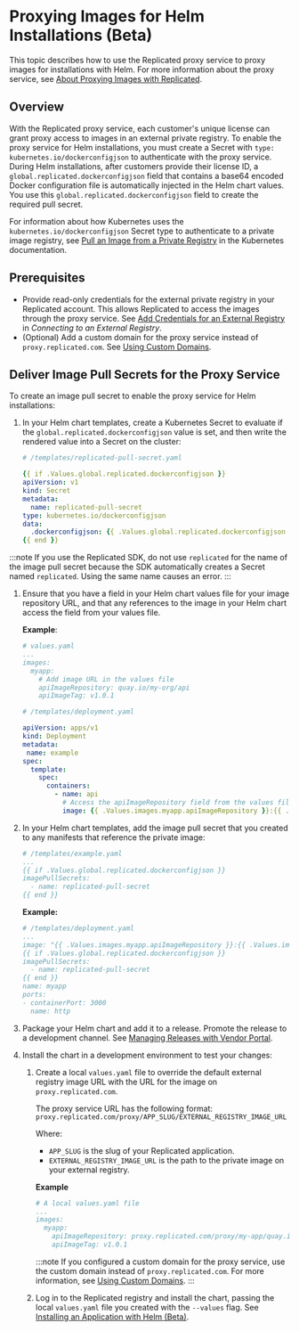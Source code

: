 # Proxying Images for Helm Installations (Beta)

This topic describes how to use the Replicated proxy service to proxy images for installations with Helm. For more information about the proxy service, see [About Proxying Images with Replicated](private-images-about).

## Overview

With the Replicated proxy service, each customer's unique license can grant proxy access to images in an external private registry. To enable the proxy service for Helm installations, you must create a Secret with `type: kubernetes.io/dockerconfigjson` to authenticate with the proxy service. During Helm installations, after customers provide their license ID, a `global.replicated.dockerconfigjson` field that contains a base64 encoded Docker configuration file is automatically injected in the Helm chart values. You use this `global.replicated.dockerconfigjson` field to create the required pull secret.

For information about how Kubernetes uses the `kubernetes.io/dockerconfigjson` Secret type to authenticate to a private image registry, see [Pull an Image from a Private Registry](https://kubernetes.io/docs/tasks/configure-pod-container/pull-image-private-registry/) in the Kubernetes documentation.

## Prerequisites

* Provide read-only credentials for the external private registry in your Replicated account. This allows Replicated to access the images through the proxy service. See [Add Credentials for an External Registry](packaging-private-images#add-credentials-for-an-external-registry) in _Connecting to an External Registry_.
* (Optional) Add a custom domain for the proxy service instead of `proxy.replicated.com`. See [Using Custom Domains](custom-domains-using).

## Deliver Image Pull Secrets for the Proxy Service

To create an image pull secret to enable the proxy service for Helm installations:

1. In your Helm chart templates, create a Kubernetes Secret to evaluate if the `global.replicated.dockerconfigjson` value is set, and then write the rendered value into a Secret on the cluster:

   ```yaml
   # /templates/replicated-pull-secret.yaml

   {{ if .Values.global.replicated.dockerconfigjson }}
   apiVersion: v1
   kind: Secret
   metadata:
     name: replicated-pull-secret
   type: kubernetes.io/dockerconfigjson
   data:
     .dockerconfigjson: {{ .Values.global.replicated.dockerconfigjson }}
   {{ end }}
   ```

  :::note
  If you use the Replicated SDK, do not use `replicated` for the name of the image pull secret because the SDK automatically creates a Secret named `replicated`. Using the same name causes an error.
  :::

1. Ensure that you have a field in your Helm chart values file for your image repository URL, and that any references to the image in your Helm chart access the field from your values file.  

   **Example**:

   ```yaml
   # values.yaml
   ...
   images:
     myapp:
       # Add image URL in the values file
       apiImageRepository: quay.io/my-org/api
       apiImageTag: v1.0.1
   ```
   ```yaml
   # /templates/deployment.yaml

   apiVersion: apps/v1
   kind: Deployment
   metadata:
    name: example
   spec:
     template:
       spec:
         containers:
           - name: api
             # Access the apiImageRepository field from the values file
             image: {{ .Values.images.myapp.apiImageRepository }}:{{ .Values.images.myapp.apiImageTag }}
   ```

1. In your Helm chart templates, add the image pull secret that you created to any manifests that reference the private image:

   ```yaml
   # /templates/example.yaml
   ...
   {{ if .Values.global.replicated.dockerconfigjson }}
   imagePullSecrets:
     - name: replicated-pull-secret
   {{ end }}
   ```

   <NameLimitation/>

   **Example:**

    ```yaml
    # /templates/deployment.yaml
    ...
    image: "{{ .Values.images.myapp.apiImageRepository }}:{{ .Values.images.myapp.apiImageTag }}"
    {{ if .Values.global.replicated.dockerconfigjson }}
    imagePullSecrets:
      - name: replicated-pull-secret
    {{ end }}
    name: myapp
    ports:
    - containerPort: 3000
      name: http
    ```

1. Package your Helm chart and add it to a release. Promote the release to a development channel. See [Managing Releases with Vendor Portal](releases-creating-releases).

1. Install the chart in a development environment to test your changes:

   1. Create a local `values.yaml` file to override the default external registry image URL with the URL for the image on `proxy.replicated.com`.
   
      The proxy service URL has the following format: `proxy.replicated.com/proxy/APP_SLUG/EXTERNAL_REGISTRY_IMAGE_URL`
      
      Where:
      * `APP_SLUG` is the slug of your Replicated application.
      * `EXTERNAL_REGISTRY_IMAGE_URL` is the path to the private image on your external registry.

      **Example**
      ```yaml
      # A local values.yaml file
      ...
      images:
        myapp:
          apiImageRepository: proxy.replicated.com/proxy/my-app/quay.io/my-org/api
          apiImageTag: v1.0.1

      ```

      :::note
      If you configured a custom domain for the proxy service, use the custom domain instead of `proxy.replicated.com`. For more information, see [Using Custom Domains](custom-domains-using).
      :::
   
   1. Log in to the Replicated registry and install the chart, passing the local `values.yaml` file you created with the `--values` flag. See [Installing an Application with Helm (Beta)](install-with-helm).


    
